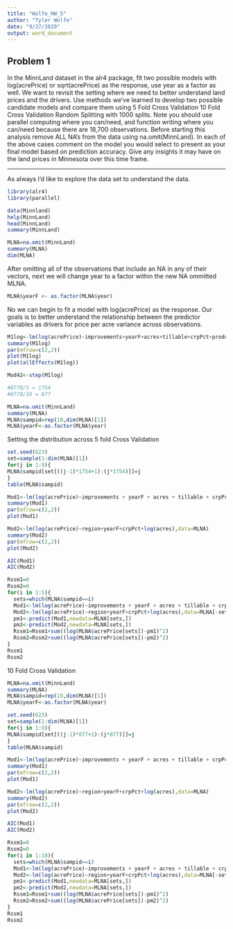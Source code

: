 ```yaml
---
title: "Wolfe_HW_5"
author: "Tyler Wolfe"
date: "9/27/2020"
output: word_document
---
```


## Problem 1

In the MinnLand dataset in the alr4 package, fit two possible models with log(acrePrice) or sqrt(acrePrice) as the response, use year as a factor as well. We want to revisit the setting where we need to better understand land prices and the drivers. Use methods we’ve learned to develop two possible candidate models and compare them using
  5 Fold Cross Validation
  10 Fold Cross Validation
  Random Splitting with 1000 splits. 
Note you should use parallel computing where you can/need, and function writing where you can/need because there are 18,700 observations. Before starting this analysis remove ALL NA's from the data using na.omit(MinnLand). In each of the above cases comment on the model you would select to present as your final model based on prediction accuracy.  Give any insights it may have on the land prices in Minnesota over this time frame.  

-----

As always I'd like to explore the data set to understand the data.

```r
library(alr4)
library(parallel)
```

```r
data(Minnland)
help(MinnLand)
head(MinnLand)
summary(MinnLand)
```


```r
MLNA=na.omit(MinnLand)
summary(MLNA)
dim(MLNA)
```

After omitting all of the observations that include an NA in any of their vectors, next we will change year to a factor within the new NA ommitted MLNA.

```r
MLNA$yearF <- as.factor(MLNA$year)
```

No we can begin to fit a model with log(acrePrice) as the response. Our goals is to better understand the relationship between the predictor variables as drivers for price per acre variance across observations.

```r
M1log<-lm(log(acrePrice)~improvements+yearF+acres+tillable+crpPct+productivity+financing, data=MLNA)
summary(M1log)
par(mfrow=c(2,2))
plot(M1log)
plot(allEffects(M1log))
```


```r
Mod42<-step(M1log)
```

```r
#8770/5 = 1754
#8770/10 = 877

MLNA=na.omit(MinnLand)
summary(MLNA)
MLNA$sampid=rep(10,dim(MLNA)[1])
MLNA$yearF<-as.factor(MLNA$year)
```
Setting the distribution across 5 fold Cross Validation
```r
set.seed(623)
set=sample(1:dim(MLNA)[1])  
for(j in 1:9){
MLNA$sampid[set[((j-1)*1754+1):(j*1754)]]=j
}
table(MLNA$sampid)
```

```r
Mod1<-lm(log(acrePrice)~improvements + yearF + acres + tillable + crpPct + productivity + financing, data=MLNA)
summary(Mod1)
par(mfrow=c(2,2))
plot(Mod1)
```

```r
Mod2<-lm(log(acrePrice)~region+yearF+crpPct+log(acres),data=MLNA)
summary(Mod2)
par(mfrow=c(2,2))
plot(Mod2)
```

```r
AIC(Mod1)
AIC(Mod2)

```


```r
Rssm1=0
Rssm2=0
for(i in 1:5){
  sets=which(MLNA$sampid==i)
  Mod1<-lm(log(acrePrice)~improvements + yearF + acres + tillable + crpPct + productivity + financing,data=MLNA[-sets,])
  Mod2<-lm(log(acrePrice)~region+yearF+crpPct+log(acres),data=MLNA[-sets,])
  pm1<-predict(Mod1,newdata=MLNA[sets,])
  pm2<-predict(Mod2,newdata=MLNA[sets,])
  Rssm1=Rssm1+sum((log(MLNA$acrePrice[sets])-pm1)^2)
  Rssm2=Rssm2+sum((log(MLNA$acrePrice[sets])-pm2)^2)
}
Rssm1
Rssm2
```

10 Fold Cross Validation
```r
MLNA=na.omit(MinnLand)
summary(MLNA)
MLNA$sampid=rep(10,dim(MLNA)[1])
MLNA$yearF<-as.factor(MLNA$year)
```

```r
set.seed(623)
set=sample(1:dim(MLNA)[1])  
for(j in 1:9){
MLNA$sampid[set[((j-1)*877+1):(j*877)]]=j  
}
table(MLNA$sampid)
```

```r
Mod1<-lm(log(acrePrice)~improvements + yearF + acres + tillable + crpPct + productivity + financing, data=MLNA)
summary(Mod1)
par(mfrow=c(2,2))
plot(Mod1)
```

```r
Mod2<-lm(log(acrePrice)~region+yearF+crpPct+log(acres),data=MLNA)
summary(Mod2)
par(mfrow=c(2,2))
plot(Mod2)
```

```r
AIC(Mod1)
AIC(Mod2)
```

```r
Rssm1=0
Rssm2=0
for(i in 1:10){
  sets=which(MLNA$sampid==i)
  Mod1<-lm(log(acrePrice)~improvements + yearF + acres + tillable + crpPct + productivity + financing,data=MLNA[-sets,])
  Mod2<-lm(log(acrePrice)~region+yearF+crpPct+log(acres),data=MLNA[-sets,])
  pm1<-predict(Mod1,newdata=MLNA[sets,])
  pm2<-predict(Mod2,newdata=MLNA[sets,])
  Rssm1=Rssm1+sum((log(MLNA$acrePrice[sets])-pm1)^2)
  Rssm2=Rssm2+sum((log(MLNA$acrePrice[sets])-pm2)^2)
}
Rssm1
Rssm2
```













